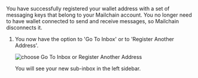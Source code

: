 
You have successfully registered your wallet address with a set of messaging keys that belong to your Mailchain account. You no longer need to have wallet connected to send and receive messages, so Mailchain disconnects it.

1.  You now have the option to 'Go To Inbox' or to 'Register Another Address'.

    <img
    	className="guides-image"
    	alt="choose Go To Inbox or Register Another Address"
    	src="/img/user/guides/getting-started/img-register-a-wallet/happy-messaging-near.png"
    />

    You will see your new sub-inbox in the left sidebar.

    <NameServiceSubinboxImage imageShow={props.imageShow} imagePath={props.imagePath} />
